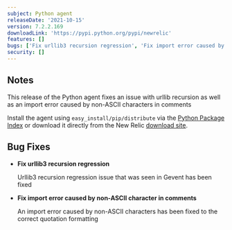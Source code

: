 ```yaml
---
subject: Python agent
releaseDate: '2021-10-15'
version: 7.2.2.169
downloadLink: 'https://pypi.python.org/pypi/newrelic'
features: []
bugs: ['Fix urllib3 recursion regression', 'Fix import error caused by non-ASCII character in comments']
security: []
---
```


## Notes

This release of the Python agent fixes an issue with urllib recursion as well as an import error caused by non-ASCII characters in comments

Install the agent using `easy_install/pip/distribute` via the [Python Package Index](https://pypi.python.org/pypi/newrelic) or download it directly from the New Relic [download site](https://download.newrelic.com/python_agent/release).

## Bug Fixes

* **Fix urllib3 recursion regression**

  Urllib3 recursion regression issue that was seen in Gevent has been fixed

* **Fix import error caused by non-ASCII character in comments**

  An import error caused by non-ASCII characters has been fixed to the correct quotation formatting
